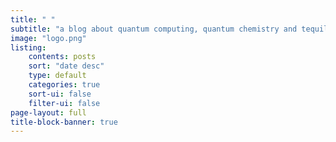 ```yaml
---
title: " "
subtitle: "a blog about quantum computing, quantum chemistry and tequila"
image: "logo.png"
listing:
    contents: posts
    sort: "date desc"
    type: default
    categories: true
    sort-ui: false
    filter-ui: false
page-layout: full
title-block-banner: true
---
```

    
